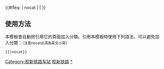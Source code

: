 {{鐵道路線| lua=1
| 模板名稱 = 胶新铁路
| 名稱 = [[胶新铁路]]
| 代表色 =#0033c9
| Logo = [[File:China Railways.svg|17px]]
| 背景顏色 = #FFFFFF
| 車站列表 = 胶州 ~ 胶西 ~ 高密南 ~ 土庄 ~ 百尺河 ~ 得利斯 ~ 诸城 ~ 箭口 ~ 枳沟 ~ 五莲 ~ 中至 ~ 桑园站 (山东省) ~ 峤山 ~ 莒县 ~ 沂水 ~ 青石岭 ~ 沂南 ~ 杨家坡 ~ 汤头 ~ 太平站 (胶新铁路) ~ 临沂东 ~ 临沂南 ~ 梅家埠 ~ 沙墩 ~ 庙山 ~ 郯城 ~ 高峰头 ~ 红花 ~ 新沂西
}}<includeonly>{{#ifeq: {{{1}}} | nocat | <!--空--> | [[Category:胶新铁路车站]] }}</includeonly><noinclude>

==使用方法==
本模板會自動把引用它的頁面加入分類。引用本模板時使用下列語法，可以避免加入分類：<small>（注意nocat必須為英文小寫）</small>
 <nowiki>{{</nowiki>{{PAGENAME}}<nowiki>|nocat}}</nowiki>
[[Category:中國鐵路路線模板|胶新铁路]]
[[Category:胶新铁路车站|*]]
</noinclude>